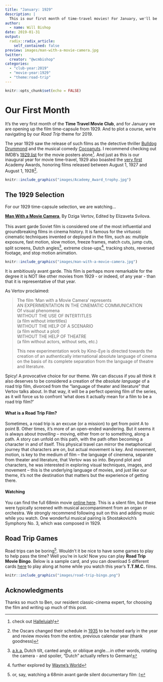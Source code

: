 ```yaml
---
title: "January: 1929"
description: |
  This is our first month of time-travel movies! For January, we'll be traveling to 1929 to pick the first film in our year-long theme "Road Trip".
author:
  - name: Will Bishop
date: 2019-01-31
output:
  radix::radix_article:
    self_contained: false
preview: images/man-with-a-movie-camera.jpg
twitter:
  creator: "@wcmbishop"
categories:
  - "club-year:2019"
  - "movie-year:1929"
  - "theme:road-trip"
---
```


```r
knitr::opts_chunk$set(echo = FALSE)
```

# Our First Month

It's the very first month of the **Time Travel Movie Club**, and for January we are opening up the film time-capsule from 1929. And to plot a course, we're navigating by our *Road Trip* theme for 2019. 

The year 1929 saw the release of such films as the detective thriller [Bulldog Drummond](https://www.imdb.com/title/tt0019735) and the musical comedy [Cocoanuts](https://www.imdb.com/title/tt0019777). I recommend checking out IMDB's [1929 list](https://www.imdb.com/search/title?year=1929&title_type=feature) for the movie posters alone^[check out [Hallelujah](https://www.imdb.com/title/tt0019959/mediaviewer/rm577073664)!]. And just as this is our inaugural year for movie time-travel, 1929 also boasted the [very first](https://www.oscars.org/oscars/ceremonies/1929) Academy Awards, honoring films released between August 1, 1927 and August 1, 1928^[the Oscars changed their schedule in [1935](https://www.oscars.org/oscars/ceremonies/1935) to be hosted early in the year and review movies from the entire, previous calendar year (thank goodness)]. 

<aside>
```r
knitr::include_graphics("images/Academy_Award_trophy.jpg")
```
</aside>


## The 1929 Selection

For our 1929 time-capsule selection, we are watching...

[**Man With a Movie Camera**](https://www.imdb.com/title/tt0019760/),
By Dziga Vertov, Edited by Elizaveta Svilova. <br><br>
This avant garde Soviet film is considered one of the most influential and groundbreaking films in cinema history. It is famous for the virtuosic cinematic techniques invented or deployed in the film, such as: multiple exposure, fast motion, slow motion, freeze frames, match cuts, jump cuts, split screens, Dutch angles^[[a.k.a.](https://en.wikipedia.org/wiki/Dutch_angle) Dutch tilt, canted angle, or oblique angle....in other words, rotating the camera - and spoiler, "Dutch" actually refers to German!], extreme close-ups^[further explored by [Wayne's World](https://www.youtube.com/watch?v=BYu_N2Fb2Vc)], tracking shots, reversed footage, and stop motion animation.

<aside>
```r
knitr::include_graphics("images/man-with-a-movie-camera.jpg")
```
</aside>

It is ambitiously avant garde.  This film is perhaps more remarkable for the degree it is NOT like other movies from 1929 - or indeed, of any year - than that it is representative of that year.

As Vertov proclaimed:

> The film 'Man with a Movie Camera' represents  
AN EXPERIMENTATION IN THE CINEMATIC COMMUNICATION  
Of visual phenomena  
WITHOUT THE USE OF INTERTITLES  
(a film without intertitles)  
WITHOUT THE HELP OF A SCENARIO  
(a film without a plot)  
WITHOUT THE HELP OF THEATRE  
(a film without actors, without sets, etc.)  
>
> This new experimentation work by Kino-Eye is directed towards the creation of an authentically international absolute language of cinema on the basis of its complete separation from the language of theatre and literature.

Spicy! A provocative choice for our theme. We can discuss if you all think it also deserves to be considered a creation of the *absolute language* of a road trip film, divorced from the "language of theater and literature" that Vertov talks about. In that way, it will be a perfect opening film of the series, as it will force us to confront 'what does it actually mean for a film to be a road trip film?'

#### What is a Road Trip Film?

Sometimes, a road trip is an excuse (or a mission) to get from point A to point B. Other times, it's more of an open-ended wandering. But it seems it is always about *travelling* -- moving, either from or to something, along a path. A story can unfold on this path, with the path often becoming a character in and of itself. This physical travel can mirror the metaphorical journey that characters are on, but actual movement is key. And movement, motion, is key to the medium of film -- the language of cinemena, separate from theater and literature, that Vertov was so into. Beyond plot and characters, he was interested in exploring visual techniques, images, and movement -- this is the underlying language of movies, and just like our theme, it's not the destination that matters but the experience of getting there.

#### Watching

You can find the full 68min movie [online here](https://en.wikipedia.org/wiki/File:Man_With_A_Movie_Camera_(Dziga_Vertov,_1929).webm). This is a silent film, but these were typically screened with musical accompaniment from an organ or orchestra. We strongly recommend following suit on this and adding music while you watch. One wonderful musical pairing is Shostakovich's Symphony No. 3, which was composed in 1929. 

## Road Trip Games

Road trips can be boring^[or, say, watching a 68min avant garde silent documentary film :)]. Wouldn't it be nice to have some games to play to help pass the time? Well you're in luck! Now you can play **Road Trip Movie Bingo**. Below is a sample card, and you can download 5 different cards [here](posts/january-1929/road-trip-bingo.zip) to play along at home while you watch this year's **T.T.M.C.** films.

```r
knitr::include_graphics("images/road-trip-bingo.png")
```

## Acknowledgments {.appendix}

Thanks so much to Ben, our resident classic-cinema expert, for choosing the film and writing up much of this post.

